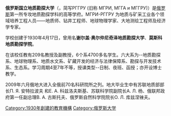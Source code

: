 {{expand Russian|time=2018-11-16T10:25:15+00:00}}
{{unreferenced|time=2018-11-16T10:24:54+00:00}}
{{expert|time=2014-10-05T16:22:12+00:00}}
'''俄罗斯国立地质勘探大学'''（{{lang-ru|Российский государственный геологоразведочный университет}}，简写РГГРУ (旧称 МГРИ, МГГА и МГГРУ)）是[[俄罗斯|俄罗斯]]第一所专攻地质勘探学科的高等学府。МГРИ-РГГРУ 为地质与矿采工业各个领域培养工程人员——地质师、钻井工程师、地球物理学家、大地测绘工程师及经济学专家。

学校创建于1930年4月17日，曾用名'''谢尔盖·奥尔仲尼奇泽地质勘探大学'''、'''莫斯科地质勘探学院'''。

在该校任教有209名教授及副教授，6个系4700多名学生。六大系为--地质勘探系、地球物理系、地质水文系、矿藏开发的经济与法律保障系、勘探与开发技术系、生态系。学习周期4至7年不等，授课类型--日制、夜班、函授；亦开设博士教学。

2009年六月俄地大进入全俄前70名科研院所之列。地大毕业生中有苏联地质部部长П. Я. 安特拉波夫 和Е. А. 科兹洛夫斯基、苏联科学院副院长А. Л. 杨、俄联邦政府第一任副总理В. А. 古斯托夫、俄罗斯自然科学院院长О. Л. 库兹涅锉夫。

[[Category:1930年創建的教育機構|Category:1930年創建的教育機構]]
[[Category:俄罗斯大学|Category:俄罗斯大学]]